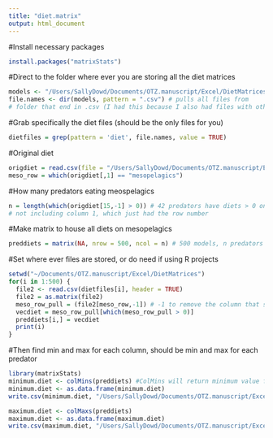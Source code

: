 ```yaml
---
title: "diet.matrix"
output: html_document
---
```

#Install necessary packages 
```r
install.packages("matrixStats")
```

#Direct to the folder where ever you are storing all the diet matrices
```r
models <- "/Users/SallyDowd/Documents/OTZ.manuscript/Excel/DietMatrices"
file.names <- dir(models, pattern = ".csv") # pulls all files from
# folder that end in .csv (I had this because I also had files with other parameters)

```

#Grab specifically the diet files (should be the only files for you)
```r
dietfiles = grep(pattern = 'diet', file.names, value = TRUE)
```


#Original diet
```r
origdiet = read.csv(file = "/Users/SallyDowd/Documents/OTZ.manuscript/Excel/Diet_CalCur_USE.csv", header = TRUE)
meso_row = which(origdiet[,1] == "mesopelagics") 
```


#How many predators eating meospelagics
```r
n = length(which(origdiet[15,-1] > 0)) # 42 predators have diets > 0 on mesopelagics 
# not including column 1, which just had the row number 
```

#Make matrix to house all diets on mesopelagics 
```r
preddiets = matrix(NA, nrow = 500, ncol = n) # 500 models, n predators 
```

#Set where ever files are stored, or do need if using R projects 
```r
setwd("~/Documents/OTZ.manuscript/Excel/DietMatrices")
for(i in 1:500) {
  file2 <- read.csv(dietfiles[i], header = TRUE)
  file2 = as.matrix(file2)
  meso_row_pull = (file2[meso_row,-1]) # -1 to remove the column that says that row number
  vecdiet = meso_row_pull[which(meso_row_pull > 0)]
  preddiets[i,] = vecdiet
  print(i)
}
```

#Then find min and max for each column, should be min and max for each predator
```r
library(matrixStats)
minimum.diet <- colMins(preddiets) #ColMins will return minimum value for each column 
minimum.diet <- as.data.frame(minimum.diet)
write.csv(minimum.diet, "/Users/SallyDowd/Documents/OTZ.manuscript/Excel/minimum.diet.csv")

maximum.diet <- colMaxs(preddiets)
maximum.diet <- as.data.frame(maximum.diet)
write.csv(maximum.diet, "/Users/SallyDowd/Documents/OTZ.manuscript/Excel/maximum.diet.csv")

```


